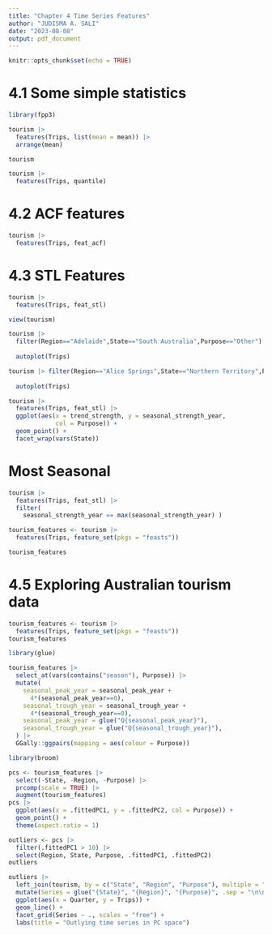 ---
title: "Chapter 4 Time Series Features"
author: "JUDISMA A. SALI"
date: "2023-08-08"
output: pdf_document
---

```{r setup, include=FALSE}
knitr::opts_chunk$set(echo = TRUE)
```

# 4.1 Some simple statistics

```{r}
library(fpp3)
```
```{r}
tourism |>
  features(Trips, list(mean = mean)) |>
  arrange(mean)

tourism

tourism |>
  features(Trips, quantile)
```

# 4.2 ACF features

```{r}
tourism |>
  features(Trips, feat_acf)
```

# 4.3 STL Features

```{r}
tourism |>
  features(Trips, feat_stl)

view(tourism)
```

```{r}
tourism |>
  filter(Region=="Adelaide",State=="South Australia",Purpose=="Other")|>
  
  autoplot(Trips)
```

```{r}
tourism |> filter(Region=="Alice Springs",State=="Northern Territory",Purpose=="Holiday")|>
  
  autoplot(Trips)
```


```{r}
tourism |>
  features(Trips, feat_stl) |>
  ggplot(aes(x = trend_strength, y = seasonal_strength_year,
             col = Purpose)) +
  geom_point() +
  facet_wrap(vars(State))
```

# Most Seasonal

```{r}

tourism |>
  features(Trips, feat_stl) |>
  filter(
    seasonal_strength_year == max(seasonal_strength_year) )

```

```{r}
tourism_features <- tourism |>
  features(Trips, feature_set(pkgs = "feasts"))

tourism_features
```

# 4.5 Exploring Australian tourism data
 
```{r}
tourism_features <- tourism |>
  features(Trips, feature_set(pkgs = "feasts"))
tourism_features
```


```{r}
library(glue)
```

```{r}
tourism_features |>
  select_at(vars(contains("season"), Purpose)) |>
  mutate(
    seasonal_peak_year = seasonal_peak_year +
      4*(seasonal_peak_year==0),
    seasonal_trough_year = seasonal_trough_year +
      4*(seasonal_trough_year==0),
    seasonal_peak_year = glue("Q{seasonal_peak_year}"),
    seasonal_trough_year = glue("Q{seasonal_trough_year}"),
  ) |>
  GGally::ggpairs(mapping = aes(colour = Purpose))

```

 
```{r}
library(broom)
```


```{r}
pcs <- tourism_features |>
  select(-State, -Region, -Purpose) |>
  prcomp(scale = TRUE) |>
  augment(tourism_features)
pcs |>
  ggplot(aes(x = .fittedPC1, y = .fittedPC2, col = Purpose)) +
  geom_point() +
  theme(aspect.ratio = 1)
```


```{r}
outliers <- pcs |>
  filter(.fittedPC1 > 10) |>
  select(Region, State, Purpose, .fittedPC1, .fittedPC2)
outliers

outliers |>
  left_join(tourism, by = c("State", "Region", "Purpose"), multiple = "all") |>
  mutate(Series = glue("{State}", "{Region}", "{Purpose}", .sep = "\n\n")) |>
  ggplot(aes(x = Quarter, y = Trips)) +
  geom_line() +
  facet_grid(Series ~ ., scales = "free") +
  labs(title = "Outlying time series in PC space")

```

